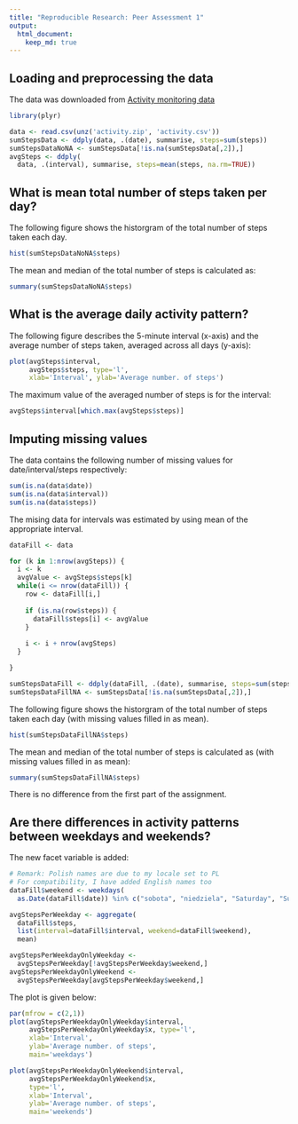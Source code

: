 ```yaml
---
title: "Reproducible Research: Peer Assessment 1"
output: 
  html_document:
    keep_md: true
---
```



## Loading and preprocessing the data

The data was downloaded from 
[Activity monitoring data](https://d396qusza40orc.cloudfront.net/repdata%2Fdata%2Factivity.zip)

```r
library(plyr)

data <- read.csv(unz('activity.zip', 'activity.csv'))
sumStepsData <- ddply(data, .(date), summarise, steps=sum(steps))
sumStepsDataNoNA <- sumStepsData[!is.na(sumStepsData[,2]),]
avgSteps <- ddply(
  data, .(interval), summarise, steps=mean(steps, na.rm=TRUE))
```


## What is mean total number of steps taken per day?

The following figure shows the historgram of the total number of steps taken each day.
```r
hist(sumStepsDataNoNA$steps)
```

The mean and median of the total number of steps is calculated as:
```r
summary(sumStepsDataNoNA$steps)
```


## What is the average daily activity pattern?

The following figure describes the 5-minute interval (x-axis) 
and the average number of steps taken, averaged across all days (y-axis):

```r
plot(avgSteps$interval, 
     avgSteps$steps, type='l', 
     xlab='Interval', ylab='Average number. of steps')
```

The maximum value of the averaged number of steps is for the interval:
```r
avgSteps$interval[which.max(avgSteps$steps)]
```

## Imputing missing values

The data contains the following number of missing values 
for date/interval/steps respectively:

```r
sum(is.na(data$date))
sum(is.na(data$interval))
sum(is.na(data$steps))
```

The mising data for intervals was estimated by using mean of the appropriate interval.

```r
dataFill <- data

for (k in 1:nrow(avgSteps)) {
  i <- k
  avgValue <- avgSteps$steps[k]
  while(i <= nrow(dataFill)) {
    row <- dataFill[i,]
    
    if (is.na(row$steps)) {
      dataFill$steps[i] <- avgValue
    }
    
    i <- i + nrow(avgSteps)  
  }

}

sumStepsDataFill <- ddply(dataFill, .(date), summarise, steps=sum(steps))
sumStepsDataFillNA <- sumStepsData[!is.na(sumStepsData[,2]),]
```

The following figure shows the historgram of the total number 
of steps taken each day (with missing values filled in as mean).
```r
hist(sumStepsDataFillNA$steps)
```

The mean and median of the total number of steps 
is calculated as (with missing values filled in as mean):
```r
summary(sumStepsDataFillNA$steps)
```

There is no difference from the first part of the assignment.

## Are there differences in activity patterns between weekdays and weekends?

The new facet variable is added:

```r
# Remark: Polish names are due to my locale set to PL
# For compatibility, I have added English names too
dataFill$weekend <- weekdays(
  as.Date(dataFill$date)) %in% c("sobota", "niedziela", "Saturday", "Sunday")

avgStepsPerWeekday <- aggregate(
  dataFill$steps, 
  list(interval=dataFill$interval, weekend=dataFill$weekend), 
  mean)
```

```r
avgStepsPerWeekdayOnlyWeekday <-
  avgStepsPerWeekday[!avgStepsPerWeekday$weekend,]
avgStepsPerWeekdayOnlyWeekend <-
  avgStepsPerWeekday[avgStepsPerWeekday$weekend,]
```

The plot is given below:

```r
par(mfrow = c(2,1))
plot(avgStepsPerWeekdayOnlyWeekday$interval, 
     avgStepsPerWeekdayOnlyWeekday$x, type='l', 
     xlab='Interval', 
     ylab='Average number. of steps',
     main='weekdays')

plot(avgStepsPerWeekdayOnlyWeekend$interval, 
     avgStepsPerWeekdayOnlyWeekend$x, 
     type='l', 
     xlab='Interval', 
     ylab='Average number. of steps', 
     main='weekends')

```
